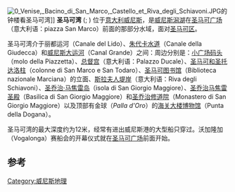 [[File:0_Venise,_Bacino_di_San_Marco,_Castello_et_Riva_degli_Schiavoni.JPG|right]]的钟楼看圣马可湾]]
'''圣马可湾''' ({{lang-it|Bacino San Marco}}; {{lang-vec|Basin de San Marco}}) 位于[[意大利|意大利]][[威尼斯|威尼斯]]，是[[威尼斯潟湖|威尼斯潟湖]]在[[圣马可广场|圣马可广场]]（意大利语：piazza San Marco）前面的那部分水域，面对[[圣马可区|圣马可区]]。

圣马可湾介于丽都运河（Canale del Lido）、[[朱代卡運河|朱代卡水道]]（Canale della Giudecca）和[[大运河_(威尼斯)|威尼斯大运河]]（Canal Grande）之间：周边分别是：[[圣马可广场|小广场码头]]（molo della Piazzetta）、[[总督宫_(威尼斯)|总督宫]]（意大利语：Palazzo Ducale）、[[圣马可和圣托达洛柱|圣马可和圣托达洛柱]]（colonne di San Marco e San Todaro）、[[圣马可图书馆|圣马可图书馆]]（Biblioteca nazionale Marciana）的立面、[[斯拉夫人堤岸|斯拉夫人堤岸]]（意大利语：Riva degli Schiavoni）、[[圣乔治·马焦雷岛|圣乔治·马焦雷岛]]（isola di San Giorgio Maggiore）、[[圣乔治马焦雷圣殿|圣乔治马焦雷圣殿]]（Basilica di San Giorgio Maggiore）和[[圣乔治修道院|圣乔治修道院]]（Monastero di San Giorgio Maggiore）以及顶部有金球（''Palla d'Oro''）的[[海关大楼博物馆|海关大楼博物馆]]（Punta della Dogana）。 

圣马可湾的最大深度约为12米，经常有进出威尼斯港的大型船只穿过。沃加隆加（Vogalonga）赛船会的开幕仪式就在[[圣马可广场|圣马可广场]]前面开始。

==参考==
{{coord|45.4295|N|12.3450|E|source:wikidata|display=title}}
[[Category:威尼斯地理|Category:威尼斯地理]]